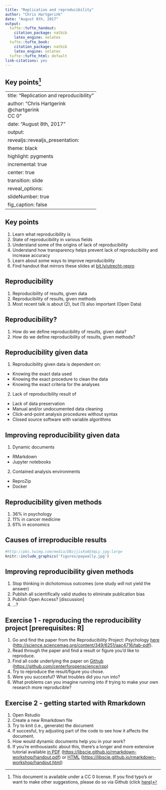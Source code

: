 ```yaml
---
title: "Replication and reproducibility"
author: "Chris Hartgerink"
date: "August 8th, 2017"
output:
  tufte::tufte_handout:
    citation_package: natbib
    latex_engine: xelatex
  tufte::tufte_book:
    citation_package: natbib
    latex_engine: xelatex
  tufte::tufte_html: default
link-citations: yes
---
```


## Key points^[This document is available under a CC 0 license. If you find typo's or want to make other suggestions, please do so via Github (click [here](https://github.com/chartgerink/talks/edit/master/2016_2017/20170808utrecht/reproducibility_handout.Rmd))]

---
title: "Replication and reproducibility"
author: "Chris Hartgerink <br> @chartgerink <br> CC 0"
date: "August 8th, 2017"
output:
    revealjs::revealjs_presentation:
        theme: black
        highlight: pygments
        incremental: true
        center: true
        transition: slide
        reveal_options:
            slideNumber: true
        fig_caption: false
---

## Key points

1. Learn what reproducibility is
2. State of reproducibility in various fields
3. Understand some of the origins of lack of reproducibility
4. Understand how transparency helps prevent lack of reproducibility and increase accuracy
5. Learn about some ways to improve reproducibility
6. Find handout that mirrors these slides at [bit.ly/utrecht-repro](https://bit.ly/utrecht-repro)

## Reproducibility

1. Reproducibility of results, given data
2. Reproducibility of results, given methods
3. Most recent talk is about (2), but (1) also important (Open Data)

## Reproducibility?

1. How do we define reproducibility of results, given data?
2. How do we define reproducibility of results, given methods?

## Reproducibility given data

1. Reproducibility given data is dependent on:
  * Knowing the exact data used
  * Knowing the exact procedure to clean the data
  * Knowing the exact criteria for the analyses
2. Lack of reproducibility result of
  * Lack of data preservation
  * Manual and/or undocumented data cleaning
  * Click-and-point analysis procedures without syntax
  * Closed source software with variable algorithms

## Improving reproducibility given data

1. Dynamic documents
  * RMarkdown
  * Jupyter notebooks
2. Contained analysis environments
  * ReproZip
  * Docker

## Reproducibility given methods

1. 36% in psychology
2. 11% in cancer medicine
3. 61% in economics

## Causes of irreproducible results

```r
#http://pbs.twimg.com/media/DBzjjixXoAE4qLy.jpg:large
knitr::include_graphics('figures/paywally.jpg')
```

## Improving reproducibility given methods

1. Stop thinking in dichotomous outcomes (one study _will_ not yield the answer)
2. Publish all scientifically valid studies to eliminate publication bias
3. Publish Open Access? [discussion]
4. ...?

## Exercise 1 - reproducing the reproducibility project [prerequisites: R]

1. Go and find the paper from the Reproducibility Project: Psychology [here](http://science.sciencemag.org/content/349/6251/aac4716/tab-pdf) ([http://science.sciencemag.org/content/349/6251/aac4716/tab-pdf]()).
2. Read through the paper and find a result or figure you'd like to reproduce.
3. Find all code underlying the paper on [Github](https://github.com/centerforopenscience/rpp) ([https://github.com/centerforopenscience/rpp]())
4. Try to reproduce the result/figure you chose.
5. Were you succesful? What troubles did you run into?
6. What problems can you imagine running into if trying to make your own research more reproducible?

## Exercise 2 - getting started with Rmarkdown

1. Open Rstudio
2. Create a new Rmarkdown file
3. Try to knit (i.e., generate) the document
4. If succesful, try adjusting part of the code to see how it affects the document.
5. How would dynamic documents help you in your work?
6. If you're enthousiastic about this, there's a longer and more extensive tutorial available [in PDF](https://libscie.github.io/rmarkdown-workshop/handout.pdf) ([https://libscie.github.io/rmarkdown-workshop/handout.pdf]()) or [HTML](https://libscie.github.io/rmarkdown-workshop/handout.html) ([https://libscie.github.io/rmarkdown-workshop/handout.html]())